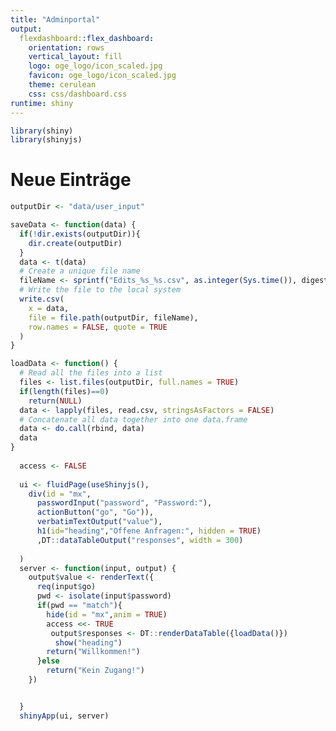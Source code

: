 ```yaml
---
title: "Adminportal"
output: 
  flexdashboard::flex_dashboard:
    orientation: rows
    vertical_layout: fill
    logo: oge_logo/icon_scaled.jpg
    favicon: oge_logo/icon_scaled.jpg
    theme: cerulean
    css: css/dashboard.css
runtime: shiny
---
```


```r
library(shiny)
library(shinyjs)

```

Neue Einträge
=========================

```r
outputDir <- "data/user_input"

saveData <- function(data) {
  if(!dir.exists(outputDir)){
    dir.create(outputDir)
  }
  data <- t(data)
  # Create a unique file name
  fileName <- sprintf("Edits_%s_%s.csv", as.integer(Sys.time()), digest::digest(data))
  # Write the file to the local system
  write.csv(
    x = data,
    file = file.path(outputDir, fileName), 
    row.names = FALSE, quote = TRUE
  )
}

loadData <- function() {
  # Read all the files into a list
  files <- list.files(outputDir, full.names = TRUE)
  if(length(files)==0)
    return(NULL)
  data <- lapply(files, read.csv, stringsAsFactors = FALSE) 
  # Concatenate all data together into one data.frame
  data <- do.call(rbind, data)
  data
}
  
  access <- FALSE
  
  ui <- fluidPage(useShinyjs(),
    div(id = "mx", 
      passwordInput("password", "Password:"),
      actionButton("go", "Go")),
      verbatimTextOutput("value"),
      h1(id="heading","Offene Anfragen:", hidden = TRUE)
      ,DT::dataTableOutput("responses", width = 300) 
    
  )
  server <- function(input, output) {
    output$value <- renderText({
      req(input$go)
      pwd <- isolate(input$password)
      if(pwd == "match"){
        hide(id = "mx",anim = TRUE)
        access <<- TRUE
         output$responses <- DT::renderDataTable({loadData()})
          show("heading")
        return("Willkommen!")
      }else
        return("Kein Zugang!")
    })


  }
  shinyApp(ui, server)


```

